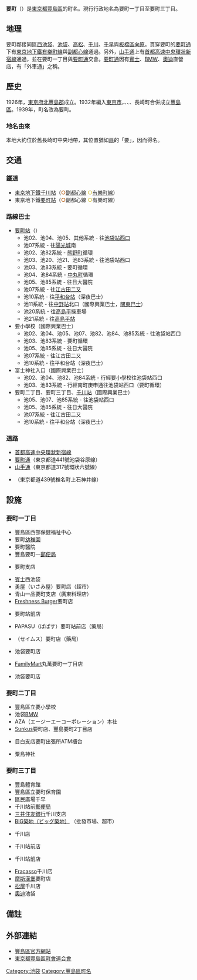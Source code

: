 {{Pathnav|日本|東京都|豐島區|'''要町'''|frame=1|hide=y}}
{{Infobox Settlement
|official_name =  要町
|image_skyline =
|imagesize = 240px
|image_caption = 
|image_flag = 
|image_seal = 
| image_map = 
| map_caption = 
|pushpin_map =
|subdivision_type = [[國家|國家]]
|subdivision_name = [[File:Flag_of_Japan.svg|border]] [[日本|日本]]
|subdivision_type1 = [[都道府縣|都道府縣]]
|subdivision_name1 = [[File:Flag_of_Tokyo_Prefecture.svg|border]] [[東京都|東京都]]
|subdivision_type2 = [[東京都區部|特別區]]
|subdivision_name2 = [[File:Flag_of_Toshima,_Tokyo.svg|border]] [[豐島區|豐島區]]
|subdivision_type3 = 
|subdivision_name3 = 
|established_title = 
|established_date =
|government_type = 
|leader_title = 
|leader_name = 
|area_magnitude = 
|area_total_sq_mi =
|area_total_km2 =
|area_land_sq_mi =
|area_land_km2 = 
|area_urban_sq_mi = 
|area_urban_km2 = 
|area_metro_km2 = 
|area_metro_sq_mi = 
|population_as_of= 2014年（平成26年）7月1日
|population_footnotes = <ref>[http://www.city.toshima.lg.jp/dbps_data/_material_/localhost/040kumin/010kuminkatsudosuishin/toukei/JINKOU/nenrei26-7-1.xls 住民基本台帳による年齢別人口（平成26年7月1日現在）] {{webarchive|url=https://web.archive.org/web/20141208160408/https://www.city.toshima.lg.jp/dbps_data/_material_/localhost/040kumin/010kuminkatsudosuishin/toukei/JINKOU/nenrei26-7-1.xls |date=2014-12-08 }}
</ref>
|population_total = 9277
|population_urban = 
|population_metro =
|population_density_sq_mi = 
|population_density_km2 =
| timezone = [[日本標準時間|JST]]
| utc_offset = +9
|timezone_DST =
|utc_offset_DST = 
|latd=|latm|lats=|latNS=
|longd=|longm=|longs=|longEW=
|elevation_footnotes=
|elevation_m = 
|elevation_ft = 
|postal_code_type = [[郵遞區號|郵遞區號]]
|postal_code = 171-0043　
|area_code = 03
|registration_plate = 練馬
|website = 
|footnotes =
}}
'''要町'''（{{jpn|j=要町|hg=かなめちょう|rm=Kanamechō|f=y}}）是[[東京都|東京都]][[豐島區|豐島區]]的町名。現行行政地名為要町一丁目至要町三丁目。

== 地理 ==
要町鄰接同區[[西池袋|西池袋]]、[[池袋|池袋]]、[[高松_(豐島區)|高松]]、[[千川_(豐島區)|千川]]、[[千早_(豐島區)|千早]]與[[板橋區_(日本)|板橋區]][[向原_(板橋區)|向原]]。貫穿要町的[[東京都道441號池袋谷原線|要町通]]下有[[東京地下鐵有樂町線|東京地下鐵有樂町線]]與[[東京地下鐵副都心線|副都心線]]通過。另外，[[東京都道317號環狀六號線|山手通]]上有[[首都高速中央環狀線|首都高速中央環狀新宿線]]通過，並在要町一丁目與[[東京都道441號池袋谷原線|要町通]]交會。[[東京都道441號池袋谷原線|要町通]]因有[[賓士|賓士]]、[[BMW|BMW]]、[[奧迪|奧迪]]直營店，有「外車通」之稱。

== 歷史 ==
1926年，[[東京府|東京府]][[北豐島郡|北豐島郡]]{{link-ja|長崎町 (東京府)|長崎町 (東京府)|長崎町}}成立。1932年編入[[東京市|東京市]]，{{link-ja|高田町 (東京府)a|高田町 (東京府)|高田町}}、{{link-ja|巢鴨町|巣鴨町}}、{{link-ja|西巢鴨町|西巣鴨町}}、長崎町合併成立[[豐島區|豐島區]]。1939年，町名改為要町。

=== 地名由來 ===
本地大約位於舊長崎町中央地帶，其位置猶如[[扇|扇]]的「要」，因而得名。

== 交通 ==
=== 鐵道 ===
*[[東京地下鐵|東京地下鐵]][[千川站|千川站]]（<span style="color:#bb641d">'''○'''</span>[[東京地下鐵副都心線|副都心線]] <span style="color: #d7c447"> '''○'''</span>[[東京地下鐵有樂町線|有樂町線]]）
*東京地下鐵[[要町站|要町站]]（<span style="color:#bb641d">'''○'''</span>副都心線<span style="color: #d7c447"> '''○'''</span>有樂町線）

=== 路線巴士 ===
*[[要町站|要町站]]（{{link-ja|國際興業巴士|国際興業バス}}）
**池02、池04、池05、其他系統 - 往[[池袋站#西口|池袋站西口]]
**池07系統 - 往[[太陽城_(東京)|陽光城]]南
**池02、池82系統 - [[熊野町_(板橋區)|熊野町]]循環
**池03、池20、池21、池83系統 - 往池袋站西口
**池03、池83系統 - 要町循環
**池04、池84系統 - [[中丸町|中丸町]]循環
**池05、池85系統 - 往日大醫院
**池07系統 - 往[[江古田站#巴士|江古田二又]]
**池10系統 - 往[[平和台站_(東京都)|平和台站]]（深夜巴士）
**池11系統 - 往[[中野站_(東京都)|中野站]]北口（國際興業巴士，[[關東巴士|關東巴士]]）
**池20系統 - 往[[高島平|高島平]]操車場
**池21系統 - 往[[高島平站|高島平站]]
*要小學校（國際興業巴士）
**池02、池04、池05、池07、池82、池84、池85系統 - 往池袋站西口
**池03、池83系統 - 要町循環
**池05、池85系統 - 往日大醫院
**池07系統 - 往江古田二又
**池10系統 - 往平和台站（深夜巴士）
*富士神社入口（國際興業巴士）
**池02、池04、池82、池84系統 - 行經要小學校往池袋站西口
**池03、池83系統 - 行經南町庚申通往池袋站西口（要町循環）
*要町二丁目、要町三丁目、[[千川站|千川站]]（國際興業巴士）
**池05、池07、池85系統 - 往池袋站西口
**池05、池85系統 - 往日大醫院
**池07系統 - 往江古田二又
**池10系統 - 往平和台站（深夜巴士）

=== 道路 ===
*[[首都高速中央環狀線|首都高速中央環狀新宿線]]
*[[東京都道441號池袋谷原線|要町通]]（東京都道441號池袋谷原線）
*[[東京都道317號環狀六號線|山手通]]（東京都道317號環狀六號線）
*{{link-ja|東京都道439號椎名町上石神井線|東京都道439号椎名町上石神井線|千川通}}（東京都道439號椎名町上石神井線）

== 設施 ==
=== 要町一丁目 ===
*豐島區西部保健福祉中心
*要町[[幼稚園|幼稚園]]
*要町醫院
*豐島要町一[[郵便局|郵便局]]
*{{link-ja|東京信用金庫|東京信用金庫}}要町支店
*[[賓士|賓士]]西池袋
*勇屋（いさみ屋）要町店（超市）
*青山一品要町支店（廣東料理店）
*[[Freshness_Burger|Freshness Burger]]要町店
*{{link-ja|Jonathan's (家庭餐廳)|ジョナサン (ファミリーレストラン)|Jonathan's}}要町站前店
*PAPASU（ぱぱす）要町站前店（藥局）
*{{link-ja|富士藥品|富士薬品|SEIMS}}（セイムス）要町店（藥局）
*{{link-ja|BOOKOFF|ブックオフコーポレーション}}池袋要町店
*[[FamilyMart|FamilyMart]]丸萬要町一丁目店
*{{link-ja|LAWSON STORE 100|ローソンストア100}}池袋要町店

=== 要町二丁目 ===
*豐島區立要小學校
*池袋[[BMW|BMW]]
*AZA（エージーエーコーポレーション）本社
*[[OK便利店|Sunkus]]要町店、豐島要町2丁目店
*{{link-ja|第一勸業信用組合|第一勧業信用組合}}目白支店要町出張所ATM櫃台
*粟島神社

=== 要町三丁目 ===
*豐島體育館
*豐島區立要町保育園
*區民廣場千早
*千川站前[[郵便局|郵便局]]
*[[三井住友銀行|三井住友銀行]]千川支店
*[http://www.bigtsukiji.com/ BIG築地（ビッグ築地）] {{Wayback|url=http://www.bigtsukiji.com/ |date=20210502002015 }}（批發市場、超市）
*{{link-ja|MaxValu}}千川店
*{{link-ja|LIFE CORPORATION|ライフコーポレーション|LIFE}}千川站前店
*{{link-ja|Jonathan's (家庭餐廳)|ジョナサン (ファミリーレストラン)|Jonathan's}}千川站前店
*[[Sunday's_Sun|Fracasso]]千川店
*[[摩斯漢堡|摩斯漢堡]]要町店
*[[松屋食品|松屋]]千川店
*[[奧迪|奧迪]]池袋

== 備註 ==
{{reflist}}

== 外部連結 ==
*[http://www.city.toshima.lg.jp/ 豐島區官方網站] {{Wayback|url=http://www.city.toshima.lg.jp/ |date=20140923062009 }}
*[https://web.archive.org/web/20140809010709/http://toshimaku-choren.jp/ 東京都豐島區町會連合會]

{{豐島區的町名}}   
{{DEFAULTSORT:Kanamecho}}  
[[Category:池袋|Category:池袋]]   
[[Category:豐島區町名|Category:豐島區町名]]